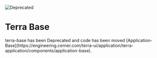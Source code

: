 
<Badge />

![Deprecated](https://badgen.net/badge/status/Deprecated/grey)

# Terra Base

<Notice variant='deprecation'>
terra-base has been Deprecated and code has been moved [Application-Base](https://engineering.cerner.com/terra-ui/application/terra-application/components/application-base).
